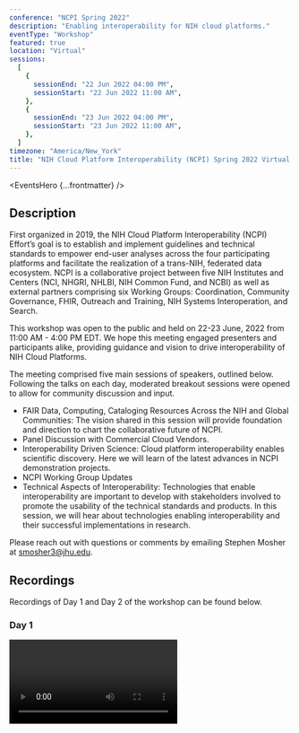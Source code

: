 ```yaml
---
conference: "NCPI Spring 2022"
description: "Enabling interoperability for NIH cloud platforms."
eventType: "Workshop"
featured: true
location: "Virtual"
sessions:
  [
    {
      sessionEnd: "22 Jun 2022 04:00 PM",
      sessionStart: "22 Jun 2022 11:00 AM",
    },
    {
      sessionEnd: "23 Jun 2022 04:00 PM",
      sessionStart: "23 Jun 2022 11:00 AM",
    },
  ]
timezone: "America/New_York"
title: "NIH Cloud Platform Interoperability (NCPI) Spring 2022 Virtual Workshop"
---
```


<EventsHero {...frontmatter} />

## Description

First organized in 2019, the NIH Cloud Platform Interoperability (NCPI) Effort’s goal is to establish and implement guidelines and technical standards to empower end-user analyses across the four participating platforms and facilitate the realization of a trans-NIH, federated data ecosystem. NCPI is a collaborative project between five NIH Institutes and Centers (NCI, NHGRI, NHLBI, NIH Common Fund, and NCBI) as well as external partners comprising six Working Groups: Coordination, Community Governance, FHIR, Outreach and Training, NIH Systems Interoperation, and Search.

This workshop was open to the public and held on 22-23 June, 2022 from 11:00 AM - 4:00 PM EDT. We hope this meeting engaged presenters and participants alike, providing guidance and vision to drive interoperability of NIH Cloud Platforms.

The meeting comprised five main sessions of speakers, outlined below. Following the talks on each day, moderated breakout sessions were opened to allow for community discussion and input.

- FAIR Data, Computing, Cataloging Resources Across the NIH and Global Communities: The vision shared in this session will provide foundation and direction to chart the collaborative future of NCPI.
- Panel Discussion with Commercial Cloud Vendors.
- Interoperability Driven Science: Cloud platform interoperability enables scientific discovery. Here we will learn of the latest advances in NCPI demonstration projects.
- NCPI Working Group Updates
- Technical Aspects of Interoperability: Technologies that enable interoperability are important to develop with stakeholders involved to promote the usability of the technical standards and products. In this session, we will hear about technologies enabling interoperability and their successful implementations in research.

Please reach out with questions or comments by emailing Stephen Mosher at [smosher3@jhu.edu](mailto:smosher3@jhu.edu).

## Recordings

Recordings of Day 1 and Day 2 of the workshop can be found below.

### Day 1

<Video url="https://youtu.be/gw92xQQOPQ4" />

### Day 2

<Video url="https://youtu.be/N8RLWqA5U40" />

## Agenda

### Day 1: Wednesday, June 22, 2022

|                                |                                                                                                                                |
| :----------------------------- | :----------------------------------------------------------------------------------------------------------------------------- |
| <nobr>11:00AM - 11:10AM</nobr> | **Welcome and goals of meeting**<br></br>_Anthony Phillipakis (Broad Institute) and Michael Schatz (Johns Hopkins University)_ |

**FAIR Data, Computing, Cataloging Resources Across the NIH and Global Communities**

The vision shared in this session will provide foundation and direction to chart the collaborative future of NCPI.

|                                |                                                                                                            |                                                                                                                                                                                                                                                                                                                                                                                                                                                   |
| :----------------------------- | :--------------------------------------------------------------------------------------------------------- | :------------------------------------------------------------------------------------------------------------------------------------------------------------------------------------------------------------------------------------------------------------------------------------------------------------------------------------------------------------------------------------------------------------------------------------------------ |
| <nobr>11:10AM - 11:30AM</nobr> | The NIH Strategic Vision for Data Science, Successes and Opportunities for the Next 5 Years                | _Laura Biven (ODSS)_                                                                                                                                                                                                                                                                                                                                                                                                                              |
| <nobr>11:30AM - 11:50AM</nobr> | ODSS All-Hands Meeting Report Out: Data and Compute Infrastructure                                         | _Tanja Davidsen (NCI)_                                                                                                                                                                                                                                                                                                                                                                                                                            |
| <nobr>11:50AM - 12:05PM</nobr> | Interoperability in Data Mesh                                                                              | _Samia Rahman (Seagen)_                                                                                                                                                                                                                                                                                                                                                                                                                           |
| <nobr>12:05PM - 12:20PM</nobr> | Integrating Data and Knowledge Across Multiple Species: The Importance of Biological Concept Harmonization | _Carol Bult (The Jackson Laboratory)_                                                                                                                                                                                                                                                                                                                                                                                                             |
| <nobr>12:20PM - 12:35PM</nobr> | Playing telephone with data access: success with GA4GH DRS                                                 | _Titus Brown (UC Davis)_                                                                                                                                                                                                                                                                                                                                                                                                                          |
| <nobr>12:35PM - 1:05PM</nobr>  | Break                                                                                                      |                                                                                                                                                                                                                                                                                                                                                                                                                                                   |
| <nobr>1:05PM - 1:50PM</nobr>   | Panel Discussion with Commercial Cloud Vendors                                                             | _Patrick Combes - Amazon Web Services_<br></br>_Jer-Ming Chia - Microsoft Azure_<br></br>_Adrish Sannyasi - Google Cloud Platform_                                                                                                                                                                                                                                                                                                                |
| <nobr>1:50PM - 2:00PM</nobr>   | Break                                                                                                      |                                                                                                                                                                                                                                                                                                                                                                                                                                                   |
| <nobr>2:00PM - 4:00PM</nobr>   | Parallel Breakout Sessions                                                                                 | 20 min - Data Mesh - _Allison Heath, Brian O'Connor_<br></br>20 min - Reproducibility - _Valentina Di Francesco, Mike Feolo_<br></br>20 min - Resource and service readiness for AI/ML - _Chris Wellington, Stan Ahalt_<br></br>20 min - Engaging partnerships (i.e., GA4GH, Elixir, DOD, UKBiobank, NSF Cloudbank) - _Kathy Reinold, Adam Resnick_<br></br>5 min - Prep report back<br></br>25 min - Report back - _Michael Schatz, Rachel Liao_ |
| <nobr>4:00PM</nobr>            | Conclusion of Workshop Day 1                                                                               |                                                                                                                                                                                                                                                                                                                                                                                                                                                   |

### Day 2: Thursday, June 23, 2022

|                                |                                                                                    |
| :----------------------------- | :--------------------------------------------------------------------------------- |
| <nobr>11:00AM - 11:05AM</nobr> | **Welcome and start of Day 2**<br></br>_Stephen Mosher (Johns Hopkins University)_ |

**Interoperability Driven Science**

Cloud platform interoperability enables scientific discovery. Here we will learn of the latest advances in NCPI demonstration projects.

|                                |                                                                                                                     |                                                                                                                                                                                                                                                                                                                                                                                                                                                                                                                         |
| :----------------------------- | :------------------------------------------------------------------------------------------------------------------ | :---------------------------------------------------------------------------------------------------------------------------------------------------------------------------------------------------------------------------------------------------------------------------------------------------------------------------------------------------------------------------------------------------------------------------------------------------------------------------------------------------------------------- |
| <nobr>11:05AM - 11:20AM</nobr> | The ELIXIR Cloud for European Life Sciences                                                                         | _Jonathan Tedds (ELIXIR)_                                                                                                                                                                                                                                                                                                                                                                                                                                                                                               |
| <nobr>11:20AM - 11:35AM</nobr> | Sex chromosome complement aware alignments                                                                          | _Melissa Wilson (ASU)_                                                                                                                                                                                                                                                                                                                                                                                                                                                                                                  |
| <nobr>11:35AM - 11:50AM</nobr> | Genome-wide Sequencing Analysis to Identify the Genes Responsible for Enchondromatoses and Related Malignant Tumors | _Nara Sobreira (JHU)_                                                                                                                                                                                                                                                                                                                                                                                                                                                                                                   |
| <nobr>11:50AM - 1:05PM</nobr>  | Working Group Updates                                                                                               | 15 min - Community/Governance WG - _Bob Grossman (University of Chicago), Stanley Ahalt (University of North Carolina at Chapel Hill)_<br></br><br></br>15 min - Systems Interoperation WG - _Jack DiGiovanna (SevenBridges)_<br></br><br></br>15 min - FHIR WG - _Robert Carroll (Vanderbilt University Medical Center)_<br></br><br></br>15 min - NCPI Outreach WG - _Stephen Mosher (Johns Hopkins University)_<br></br><br></br>15 min - Search WG - _Dave Rogers (Clever Canary), Kathy Reinold (Broad Institute)_ |
| <nobr>1:05PM - 1:35PM</nobr>   | Break                                                                                                               |                                                                                                                                                                                                                                                                                                                                                                                                                                                                                                                         |

**Technical Aspects of Interoperability**

Technologies that enable interoperability are important to develop with stakeholders involved to promote the usability of the technical standards and products. In this session, we will hear about technologies enabling interoperability and their successful implementations in research.

|                              |                                                                                                       |                                                                                                                                                                                                                                                                                                                                                                                                                                                            |
| :--------------------------- | :---------------------------------------------------------------------------------------------------- | :--------------------------------------------------------------------------------------------------------------------------------------------------------------------------------------------------------------------------------------------------------------------------------------------------------------------------------------------------------------------------------------------------------------------------------------------------------- |
| <nobr>1:35PM - 1:50PM</nobr> | The Texas Advanced Computing Center (TACC) as an Interoperable Cloud Resource for Biomedical Research | _Dan Stanzione (TACC)_                                                                                                                                                                                                                                                                                                                                                                                                                                     |
| <nobr>1:50PM - 2:05PM</nobr> | FHIR for Genomics: The Path Forward                                                                   | _Mullai Murugan (Baylor College of Medicine)_                                                                                                                                                                                                                                                                                                                                                                                                              |
| <nobr>2:05PM - 2:20PM</nobr> | Supporting Genomic Data Sharing through the Global Alliance for Genomics and Health                   | _Heidi Rehm (Broad Institute)_                                                                                                                                                                                                                                                                                                                                                                                                                             |
| <nobr>2:20PM - 2:35PM</nobr> | Interoperability Opportunities & Challenges with the Cloud and STRIDES                                | _Nick Weber (NIH STRIDES)_                                                                                                                                                                                                                                                                                                                                                                                                                                 |
| <nobr>2:35PM - 3:10PM</nobr> | Concurrent Breakouts                                                                                  | Topic 1: Bringing researchers to cloud computing - _Tiffany Miller_<br></br><br></br>Topic 2: Reproducibility and Interoperability of batch and ad hoc analyses - _Jack DiGiovanna_<br></br><br></br>Topic 3: What technologies and data types are missing across platforms? - _Ken Wiley_<br></br><br></br>Topic 4: Diversifying genomic data science - _Asiyah Lin_<br></br><br></br>Topic 5: Flagship use cases for interoperability - _Michael Schatz_ |
| <nobr>3:10PM - 3:50PM</nobr> | Report Back                                                                                           | 5 min - Report prep<br></br><br></br>5 min - Report per group<br></br><br></br>10 min - Open discussion                                                                                                                                                                                                                                                                                                                                                    |
| <nobr>3:50PM - 4:00PM</nobr> | Summary, Future Directions, & Meeting close                                                           | _Michael Schatz (Johns Hopkins University)_                                                                                                                                                                                                                                                                                                                                                                                                                |
| <nobr>4:00PM</nobr>          | Meeting close                                                                                         |                                                                                                                                                                                                                                                                                                                                                                                                                                                            |

## Contact

Stephen Mosher at [smosher3@jhu.edu](mailto:smosher3@jhu.edu).
